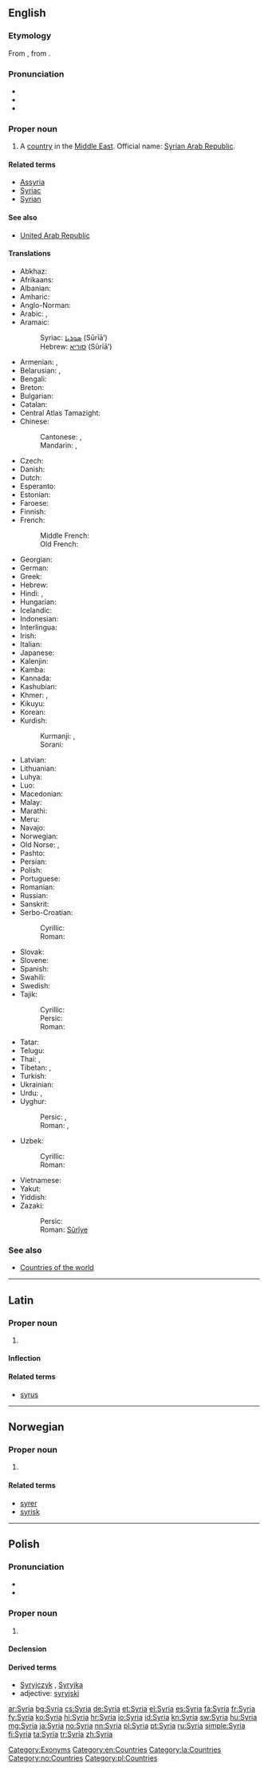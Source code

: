 ==English==
{{wikipedia}}

===Etymology===
From {{etyl|la}} {{term|Syria|lang=la}}, from {{etyl|grc}} {{term|Συρία|lang=grc}}.

===Pronunciation===
* {{IPA|/ˈsɪɹiə/}}
* {{audio|En-us-Syria.ogg|Audio (US)}}
* {{rhymes|ɪɹiə}}

===Proper noun===
{{en-proper noun}}

# A [[country]] in the [[Middle East]]. Official name: [[Syrian Arab Republic]].

====Related terms====
* [[Assyria]]
* [[Syriac]]
* [[Syrian]]

====See also====
* [[United Arab Republic]]

====Translations====
{{trans-top|country in the Middle East}}
* Abkhaz: {{t-|ab|Шьамтәыла|tr=ṣ̌amtwəla|sc=Cyrl|xs=Abkhaz}}
* Afrikaans: {{t-|af|Sirië|xs=Afrikaans}}
* Albanian: {{t-|sq|Siria|xs=Albanian}}
* Amharic: {{t-|am|ሶርያ|sc=Ethi|xs=Amharic}}
* Anglo-Norman: {{tø|xno|Surie|f}}
* Arabic: {{t+|ar|سوريا|f|tr=súrya}}, {{t+|ar|سورية|f|tr=súrya}}
* Aramaic:
*: Syriac: [[ܣܘܪܝܐ]] (Sūrīā’)
*: Hebrew: [[סוריא]] (Sūrīā’)
* Armenian: {{t-|hy|Սիրիա|tr=Siria}}, {{t-|hy|Ասորիք|tr=Asorik'}}
* Belarusian: {{t-|be|Сірыя|f|tr=Síryja|xs=Belarusian}}, {{t-|be|Сырыя|f|tr=Sýryja|xs=Belarusian}} <!-- rm Roman, not used in Belarusian: {{t-|be|Siryja|xs=Belarusian}}, {{t-|be|Syryja|xs=Belarusian}} -->
* Bengali: {{t-|bn|সিরিয়া|tr=siria|sc=Beng}}
* Breton: {{t-|br|Siria|xs=Breton}}
* Bulgarian: {{t+|bg|Сирия|f|tr=Sírija}}
* Catalan: {{t+|ca|Síria|f}}
* Central Atlas Tamazight: {{tø|tzm|ⵙⵓⵔⵢⴰ|tr=surya}}
* Chinese:
*: Cantonese: {{tø|yue|敘利亞|sc=Hani|xs=Cantonese}}, {{tø|yue|叙利亚|tr=zeoi6 lei6 aa3|sc=Hani|xs=Cantonese}}
*: Mandarin: {{t-|cmn|敘利亞|tr=Xùlìyà|sc=Hani}}, {{t-|cmn|叙利亚|tr=Xùlìyà|sc=Hani}}
* Czech: {{t+|cs|Sýrie|f}}
* Danish: {{t-|da|Syrien}}
* Dutch: {{t+|nl|Syrië}}
* Esperanto: {{t-|eo|Sirio|xs=Esperanto}}
* Estonian: {{t+|et|Süüria}}
* Faroese: {{t-|fo|Sýria|n}}
* Finnish: {{t+|fi|Syyria}}
* French: {{t+|fr|Syrie|f}}
*: Middle French: {{tø|frm|Surie|f}}
*: Old French: {{tø|fro|Surie|f}}
* Georgian: {{t-|ka|სირია|tr=siria|sc=Geor|xs=Georgian}}
* German: {{t+|de|Syrien|n}}
* Greek: {{t+|el|Συρία|f|tr=Syría}}
* Hebrew: {{t+|he|סוריה|f|tr=Suria}}
* Hindi: {{t+|hi|सीरिया|m|tr=sīriyā|xs=Hindi}}, {{t-|hi|सूरिया|m|tr=sūriyā|xs=Hindi}}
* Hungarian: {{t+|hu|Szíria}}
* Icelandic: {{t+|is|Sýrland}}
* Indonesian: {{t-|id|Suriah|xs=Indonesian}}
* Interlingua: {{t-|ia|Syria|xs=Interlingua}}
* Irish: {{t-|ga|an tSiria|f|xs=Irish}}
* Italian: {{t+|it|Siria}}
* Japanese: {{t+|ja|シリア|tr=Shiria}}
* Kalenjin: {{tø|kln|Siria}}
* Kamba: {{tø|kam|Siria}}
* Kannada: {{t-|kn|ಸಿರಿಯಾ|tr=siriyā|sc=Knda}}
* Kashubian: {{t-|csb|Syrëjô|xs=Kashubian}}
* Khmer: {{t-|km|ប្រទេសស៊ីរី|tr=prɑteih siirii|sc=Khmr}}, {{t-|km|ស៊ីរី|tr=siirii|sc=Khmr}}
* Kikuyu: {{tø|ki|Siria}}
* Korean: {{t+|ko|시리아|tr=Siria|sc=Hang}}
* Kurdish:
*: Kurmanji: {{t|ku|Sûriya}}, {{t|ku|Sûriye}}
*: Sorani: {{t|ku|سوریا}}
{{trans-mid}}
* Latvian: {{t+|lv|Sīrija|f|xs=Latvian}}
* Lithuanian: {{t+|lt|Sirija|f|xs=Lithuanian}}
* Luhya: {{tø|luy|Siria}}
* Luo: {{tø|luo|Siria}}
* Macedonian: {{t+|mk|Сирија|f|tr=Sírija}}
* Malay: {{t-|ms|Syria}}
* Marathi: {{t-|mr|सीरिया|m|tr=sīriyā|sc=Deva}}
* Meru: {{tø|mer|Siria}}
* Navajo: {{tø|nv|Sííwiya}}
* Norwegian: {{t+|no|Syria}}
* Old Norse: {{tø|non|Sýrland|n}}, {{tø|non|Sýría|n}}
* Pashto: {{t-|ps|سوريه|sc=ps-Arab}}
* Persian: {{t+|fa|سوریه|tr=Suriye|xs=Persian}}
* Polish: {{t+|pl|Syria|f}}
* Portuguese: {{t+|pt|Síria}}
* Romanian: {{t-|ro|Siria|f}}
* Russian: {{t+|ru|Сирия|f|tr=Sírija}}
* Sanskrit: {{t-|sa|सिरिया|tr=siriyā|sc=Deva}}
* Serbo-Croatian:
*: Cyrillic: {{t-|sh|Сирија|f|sc=Cyrl}}
*: Roman: {{t-|sh|Sirija|f}}
* Slovak: {{t-|sk|Sýria|f}}
* Slovene: {{t+|sl|Sirija|f}}
* Spanish: {{t+|es|Siria|f}}
* Swahili: {{t+|sw|Siria|xs=Swahili}}
* Swedish: {{t+|sv|Syrien}}
* Tajik:
*: Cyrillic: {{t-|tg|Сурия|sc=Cyrl|xs=Tajik}}
*: Persic: {{t-|tg|سوریه}}
*: Roman: {{t-|tg|Surija|xs=Tajik}}
* Tatar: {{t-|tt|Сүрия|tr=Süriä|sc=Cyrl}}
* Telugu: {{t+|te|సిరియా}}
* Thai: {{t-|th|ประเทศซีเรีย|tr=bpràtêt seeria|sc=Thai}}, {{t+|th|ซีเรีย|tr=seeria|sc=Thai}}
* Tibetan: {{t-|bo|སི་རི་ཡ་}}, {{t-|bo|ཞུ་ལི་ཡ་}}
* Turkish: {{t+|tr|Suriye}}
* Ukrainian: {{t+|uk|Сирія|f|tr=Sýrija|xs=Ukrainian}}
* Urdu: {{t-|ur|سیریا|m|tr=sīriyā|sc=ur-Arab}}, {{t-|ur|سوریا|m|tr=sūriyā|sc=ur-Arab}}
* Uyghur:
*: Persic: {{t-|ug|سۇرىي}}, {{t-|ug|سۈرىيە}}
*: Roman: {{t-|ug|Suriye}}, {{t-|ug|Süriye}}
* Uzbek:
*: Cyrillic: {{t-|uz|Сурия}}
*: Roman: {{t-|uz|Suriya}}
* Vietnamese: {{t-|vi|Syria}}
* Yakut: {{tø|sah|Сирия|tr=Sirija|sc=Cyrl}}
* Yiddish: {{t-|yi|סיריע|tr=siriye|sc=Hebr}}
* Zazaki:
*: Persic: {{ku-Arab|[[سووریە]]}}
*: Roman: [[Sûrîye]]
{{trans-bottom}}

===See also===
* [[Appendix:Countries of the world|Countries of the world]]

[[Category:Exonyms]]
[[Category:en:Countries]]

----

==Latin==

===Proper noun===
{{head|la|proper noun}}

# {{l|en|Syria}}

====Inflection====
{{la-decl-1st-loc|Syri}}

====Related terms====
* [[syrus#Latin|syrus]]

[[Category:la:Countries]]

----

==Norwegian==

===Proper noun===
{{head|no|proper noun}}

# {{l|en|Syria}}

====Related terms====
* [[syrer]]
* [[syrisk]]

[[Category:no:Countries]]

----

==Polish==
{{wikipedia|lang=pl}}

===Pronunciation===
* {{IPA|/ˈs̪ɨrja/|lang=pl}}
* {{audio|Pl-Syria.ogg|audio}}

===Proper noun===
{{head|pl|proper noun|g=f}}

# {{l|en|Syria}}

====Declension====
{{pl-decl-noun-sing|Syria|Syrii|Syrii|Syrię|Syrią|Syrii|Syrio}}

====Derived terms====
* [[Syryjczyk]] {{m}}, [[Syryjka]] {{f}}
* adjective: [[syryjski]]

[[Category:pl:Countries]]

[[ar:Syria]]
[[bg:Syria]]
[[cs:Syria]]
[[de:Syria]]
[[et:Syria]]
[[el:Syria]]
[[es:Syria]]
[[fa:Syria]]
[[fr:Syria]]
[[fy:Syria]]
[[ko:Syria]]
[[hi:Syria]]
[[hr:Syria]]
[[io:Syria]]
[[id:Syria]]
[[kn:Syria]]
[[sw:Syria]]
[[hu:Syria]]
[[mg:Syria]]
[[ja:Syria]]
[[no:Syria]]
[[nn:Syria]]
[[pl:Syria]]
[[pt:Syria]]
[[ru:Syria]]
[[simple:Syria]]
[[fi:Syria]]
[[ta:Syria]]
[[tr:Syria]]
[[zh:Syria]]